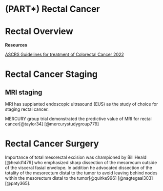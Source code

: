 # (PART\*) Rectal Cancer {-}

# Rectal Overview


**Resources**

[ASCRS Guidelines for treatment of Colorectal Cancer 2022](https://fascrs.org/ascrs/media/files/downloads/2022-Colon-Cancer-CPG.pdf)


# Rectal Cancer Staging

## MRI staging

MRI has supplanted endoscopic ultrasound (EUS) as the study of choice for staging rectal cancer.

MERCURY group trial demonstrated the predictive value of MRI for rectal cancer[@taylor34] [@mercurystudygroup779]

# Rectal Cancer Surgery

Importance of total mesorectal excision was championed by Bill Heald [@heald1479] who emphasized sharp dissection of the mesorecum outside of the visceral fasial envelope.  In addition he advocated dissection of the totality of the mesorectum distal to the tumor to avoid leaving behind nodes within the mesorectum distal to the tumor[@quirke996] [@nagtegaal303] [@paty365].


